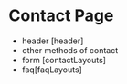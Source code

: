 

<Meta of={Stories} />

# Contact Page

- header [header]
- other methods of contact
- form [contactLayouts]
- faq[faqLayouts]

<Controls of={Stories.Default} />
<Canvas of={Stories.Default} sourceState="shown" withToolbar="true" />
